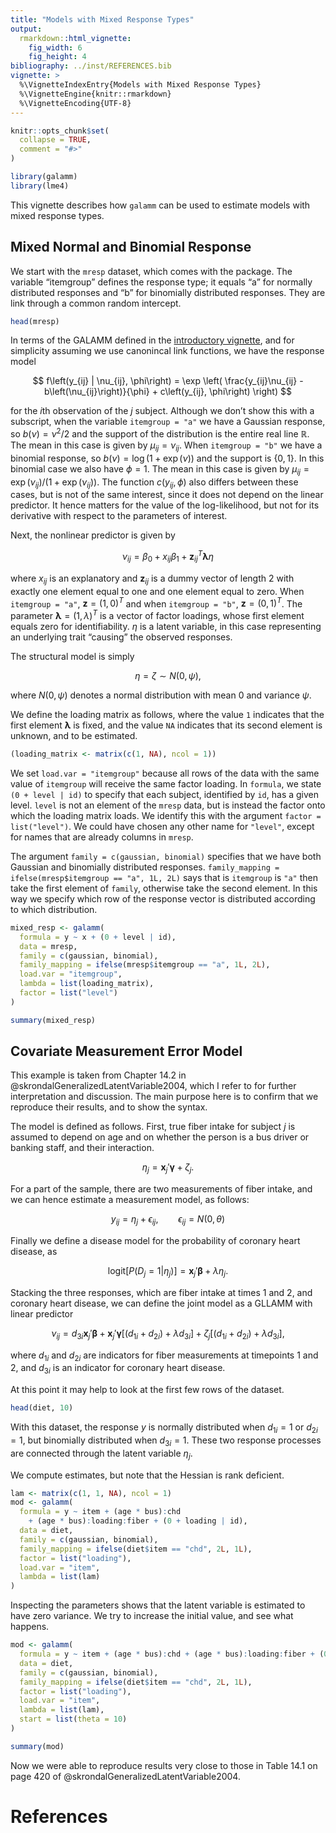 ```yaml
---
title: "Models with Mixed Response Types"
output:
  rmarkdown::html_vignette:
    fig_width: 6
    fig_height: 4
bibliography: ../inst/REFERENCES.bib
vignette: >
  %\VignetteIndexEntry{Models with Mixed Response Types}
  %\VignetteEngine{knitr::rmarkdown}
  %\VignetteEncoding{UTF-8}
---
```


```r
knitr::opts_chunk$set(
  collapse = TRUE,
  comment = "#>"
)
```

```r
library(galamm)
library(lme4)
```

This vignette describes how `galamm` can be used to estimate models with mixed response types.

## Mixed Normal and Binomial Response

We start with the `mresp` dataset, which comes with the package. The variable "itemgroup" defines the response type; it equals "a" for normally distributed responses and "b" for binomially distributed responses. They are link through a common random intercept.

```r
head(mresp)
```


In terms of the GALAMM defined in the [introductory vignette](https://lcbc-uio.github.io/galamm/articles/introduction.html), and for simplicity assuming we use canonincal link functions, we have the response model

$$
f\left(y_{ij} | \nu_{ij}, \phi\right) = \exp \left( \frac{y_{ij}\nu_{ij} - b\left(\nu_{ij}\right)}{\phi} + c\left(y_{ij}, \phi\right) \right)
$$

for the $i$th observation of the $j$ subject. Although we don't show this with a subscript, when the variable `itemgroup = "a"` we have a Gaussian response, so $b(\nu) = \nu^{2}/2$ and the support of the distribution is the entire real line $\mathbb{R}$. The mean in this case is given by $\mu_{ij} = \nu_{ij}$. When `itemgroup = "b"` we have a binomial response, so $b(\nu) = \log(1 + \exp(\nu))$ and the support is $\{0, 1\}$. In this binomial case we also have $\phi=1$. The mean in this case is given by $\mu_{ij} = \exp(\nu_{ij}) / (1 + \exp(\nu_{ij}))$. The function $c(y_{ij}, \phi)$ also differs between these cases, but is not of the same interest, since it does not depend on the linear predictor. It hence matters for the value of the log-likelihood, but not for its derivative with respect to the parameters of interest.

Next, the nonlinear predictor is given by

$$\nu_{ij} = \beta_{0} + x_{ij}\beta_{1} + \mathbf{z}_{ij}^{T}\boldsymbol{\lambda} \eta$$

where $x_{ij}$ is an explanatory and $\mathbf{z}_{ij}$ is a dummy vector of length 2 with exactly one element equal to one and one element equal to zero. When `itemgroup = "a"`, $\mathbf{z} = (1, 0)^{T}$ and when `itemgroup = "b"`, $\mathbf{z} = (0, 1)^{T}$. The parameter $\boldsymbol{\lambda} = (1, \lambda)^{T}$ is a vector of factor loadings, whose first element equals zero for identifiability. $\eta$ is a latent variable, in this case representing an underlying trait "causing" the observed responses.

The structural model is simply

$$
\eta = \zeta \sim N(0, \psi),
$$

where $N(0, \psi)$ denotes a normal distribution with mean 0 and variance $\psi$.

We define the loading matrix as follows, where the value `1` indicates that the first element $\boldsymbol{\lambda}$ is fixed, and the value `NA` indicates that its second element is unknown, and to be estimated.

```r
(loading_matrix <- matrix(c(1, NA), ncol = 1))
```

We set `load.var = "itemgroup"` because all rows of the data with the same value of `itemgroup` will receive the same factor loading. In `formula`, we state `(0 + level | id)` to specify that each subject, identified by `id`, has a given level. `level` is not an element of the `mresp` data, but is instead the factor onto which the loading matrix loads. We identify this with the argument `factor = list("level")`. We could have chosen any other name for `"level"`, except for names that are already columns in `mresp`. 

The argument `family = c(gaussian, binomial)` specifies that we have both Gaussian and binomially distributed responses. `family_mapping = ifelse(mresp$itemgroup == "a", 1L, 2L)` says that is `itemgroup` is `"a"` then take the first element of `family`, otherwise take the second element. In this way we specify which row of the response vector is distributed according to which distribution.

```r
mixed_resp <- galamm(
  formula = y ~ x + (0 + level | id),
  data = mresp,
  family = c(gaussian, binomial),
  family_mapping = ifelse(mresp$itemgroup == "a", 1L, 2L),
  load.var = "itemgroup",
  lambda = list(loading_matrix),
  factor = list("level")
)

summary(mixed_resp)
```


## Covariate Measurement Error Model

This example is taken from Chapter 14.2 in @skrondalGeneralizedLatentVariable2004, which I refer to for further interpretation and discussion. The main purpose here is to confirm that we reproduce their results, and to show the syntax.

The model is defined as follows. First, true fiber intake for subject $j$ is assumed to depend on age and on whether the person is a bus driver or banking staff, and their interaction.

$$\eta_{j} = \mathbf{x}_{j}'\boldsymbol{\gamma} + \zeta_{j}.$$

For a part of the sample, there are two measurements of fiber intake, and we can hence estimate a measurement model, as follows:

$$y_{ij} = \eta_{j} + \epsilon_{ij}, \qquad \epsilon_{ij} = N(0, \theta)$$

Finally we define a disease model for the probability of coronary heart disease, as

$$\text{logit}[P(D_{j}=1 | \eta_{j})] = \mathbf{x}_{j}'\boldsymbol{\beta} + \lambda \eta_{j}.$$

Stacking the three responses, which are fiber intake at times 1 and 2, and coronary heart disease, we can define the joint model as a GLLAMM with linear predictor

$$\nu_{ij} = d_{3i} \mathbf{x}_{j}'\boldsymbol{\beta} + \mathbf{x}_{j}'\boldsymbol{\gamma}\left[(d_{1i} + d_{2i}) + \lambda d_{3i}\right] + \zeta_{j} \left[(d_{1i} + d_{2i}) + \lambda d_{3i}\right],$$

where $d_{1i}$ and $d_{2i}$ are indicators for fiber measurements at timepoints 1 and 2, and $d_{3i}$ is an indicator for coronary heart disease.

At this point it may help to look at the first few rows of the dataset.

```r
head(diet, 10)
```

With this dataset, the response $y$ is normally distributed when $d_{1i}=1$ or $d_{2i}=1$, but binomially distributed when $d_{3i}=1$. These two response processes are connected through the latent variable $\eta_{j}$.

We compute estimates, but note that the Hessian is rank deficient.

```r
lam <- matrix(c(1, 1, NA), ncol = 1)
mod <- galamm(
  formula = y ~ item + (age * bus):chd
    + (age * bus):loading:fiber + (0 + loading | id),
  data = diet,
  family = c(gaussian, binomial),
  family_mapping = ifelse(diet$item == "chd", 2L, 1L),
  factor = list("loading"),
  load.var = "item",
  lambda = list(lam)
)
```

Inspecting the parameters shows that the latent variable is estimated to have zero variance. We try to increase the initial value, and see what happens.


```r
mod <- galamm(
  formula = y ~ item + (age * bus):chd + (age * bus):loading:fiber + (0 + loading | id),
  data = diet,
  family = c(gaussian, binomial),
  family_mapping = ifelse(diet$item == "chd", 2L, 1L),
  factor = list("loading"),
  load.var = "item",
  lambda = list(lam),
  start = list(theta = 10)
)
```

```r
summary(mod)
```


Now we were able to reproduce results very close to those in Table 14.1 on page 420 of @skrondalGeneralizedLatentVariable2004.

# References
